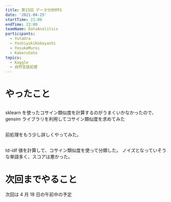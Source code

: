 ```yaml
---
title: 第15回 データ分析MTG
date: '2021-04-25'
startTime: 21:00
endTime: 22:00
teamName: DataAnalitics
participants:
  - YutaUra
  - YoshiyukiKobayashi
  - YosukeMuroi
  - KakeruSato
topics:
  - Kaggle
  - 自然言語処理
---
```


# やったこと

## <user name="YoshiyukiKobayashi" />

sklearn を使ったコサイン類似度を計算するのがうまくいかなかったので、
gensim ライブラリを利用してコサイン類似度を求めてみた

## <user name="YosukeMuroi"/>

前処理をもう少し詳しくやってみた。

## <user name="YutaUra" />

td-idf 値を計算して、コサイン類似度を使って分類した。
ノイズとなっていそうな単語多く、スコアは悪かった。

# 次回までやること

次回は 4 月 18 日の午前中の予定

